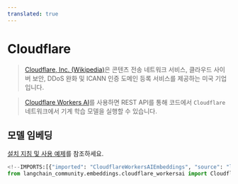 ```yaml
---
translated: true
---
```


# Cloudflare

>[Cloudflare, Inc. (Wikipedia)](https://en.wikipedia.org/wiki/Cloudflare)은 콘텐츠 전송 네트워크 서비스, 클라우드 사이버 보안, DDoS 완화 및 ICANN 인증 도메인 등록 서비스를 제공하는 미국 기업입니다.

>[Cloudflare Workers AI](https://developers.cloudflare.com/workers-ai/)를 사용하면 REST API를 통해 코드에서 `Cloudflare` 네트워크에서 기계 학습 모델을 실행할 수 있습니다.

## 모델 임베딩

[설치 지침 및 사용 예제](/docs/integrations/text_embedding/cloudflare_workersai)를 참조하세요.

```python
<!--IMPORTS:[{"imported": "CloudflareWorkersAIEmbeddings", "source": "langchain_community.embeddings.cloudflare_workersai", "docs": "https://api.python.langchain.com/en/latest/embeddings/langchain_community.embeddings.cloudflare_workersai.CloudflareWorkersAIEmbeddings.html", "title": "Cloudflare"}]-->
from langchain_community.embeddings.cloudflare_workersai import CloudflareWorkersAIEmbeddings
```
